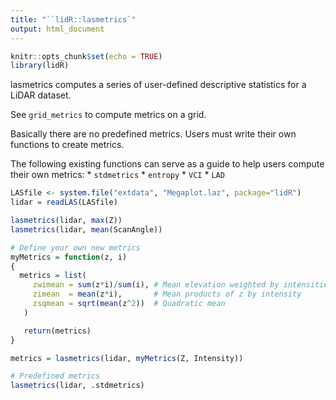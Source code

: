 ```yaml
---
title: "``lidR::lasmetrics`"
output: html_document
---
```


```r
knitr::opts_chunk$set(echo = TRUE)
library(lidR)
```
lasmetrics computes a series of user-defined descriptive statistics for a LiDAR dataset. 

See ``grid_metrics`` to compute metrics on a grid. 

Basically there are no predefined metrics. Users must write their own functions to create metrics. 

The following existing functions can serve as a guide to help users compute their own metrics: 
* ``stdmetrics`` 
* ``entropy`` 
* ``VCI``
* ``LAD``

```r
LASfile <- system.file("extdata", "Megaplot.laz", package="lidR")
lidar = readLAS(LASfile)

lasmetrics(lidar, max(Z))
lasmetrics(lidar, mean(ScanAngle))

# Define your own new metrics
myMetrics = function(z, i)
{
  metrics = list(
     zwimean = sum(z*i)/sum(i), # Mean elevation weighted by intensities
     zimean  = mean(z*i),       # Mean products of z by intensity
     zsqmean = sqrt(mean(z^2))  # Quadratic mean
   )

   return(metrics)
}

metrics = lasmetrics(lidar, myMetrics(Z, Intensity))

# Predefined metrics
lasmetrics(lidar, .stdmetrics)
```
